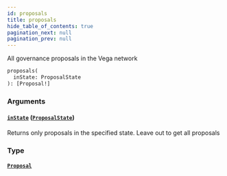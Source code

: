 ```yaml
---
id: proposals
title: proposals
hide_table_of_contents: true
pagination_next: null
pagination_prev: null
---
```



All governance proposals in the Vega network

```graphql
proposals(
  inState: ProposalState
): [Proposal!]
```


### Arguments

#### [`inState`](#) ([`ProposalState`](/docs/testnet/graphql/enums/proposal-state))

Returns only proposals in the specified state. Leave out to get all proposals


### Type

#### [`Proposal`](/docs/testnet/graphql/objects/proposal)






